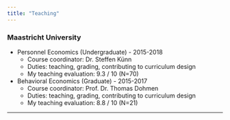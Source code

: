 ```yaml
---
title: "Teaching"
---
```


### Maastricht University


- Personnel Economics (Undergraduate) - 2015-2018
    - Course coordinator: Dr. Steffen Künn
    - Duties: teaching, grading, contributing to curriculum design
    - My teaching evaluation: 9.3 / 10 (N=70)


- Behavioral Economics (Graduate) - 2015-2017
    - Course coordinator: Prof. Dr. Thomas Dohmen
    - Duties: teaching, grading, contributing to curriculum design
    - My teaching evaluation: 8.8 / 10 (N=21)
    

<!--
Add separation here between body and footer
-->
---